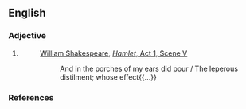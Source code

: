 ==English==

===Adjective===
{{en-adj}}

# {{alt sp|en|leprous}}
#: [[w:William Shakespeare|William Shakespeare]], [[s:The_Tragedy_of_Hamlet%2C_Prince_of_Denmark#Scene_1.__Elsinore._A_platform_before_the_castle.|''Hamlet'', Act 1, Scene V]]
#:: And in the porches of my ears did pour / The leperous distilment; whose effect{{...}}

===References===
{{Webster 1913}}